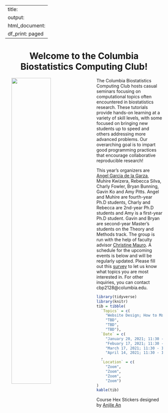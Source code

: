 
---
title:
output:
  html_document:
    df_print: paged
---

<h1 style="text-align:center">Welcome to the Columbia Biostatistics Computing Club!</h1>

<p>

<img src="images/columbia_biostatistics.png" style="width:50%" align="left" hspace="20"> The Columbia Biostatistics Computing Club hosts casual seminars focusing on computational topics often encountered in biostatistics research. These tutorials provide hands-on learning at a variety of skill levels, with some focused on bringing new students up to speed and others addressing more advanced problems. Our overarching goal is to impart good programming practices that encourage collaborative reproducible research!

This year's organizers are [Angel Garcia de la Garza](https://www.angelgarciadelagarza.com), Muhire Kwizera, Rebecca Silva, Charly Fowler, Bryan Bunning, Gavin Ko and Amy Pitts. Angel and Muhire are fourth-year Ph.D students, Charly and Rebecca are 2nd-year Ph.D students and Amy is a first-year Ph.D student. Gavin and Bryan are second-year Master's students on the  Theory and Methods track. The group is run with the help of faculty advisor [Christine Mauro](http://christinemauro.com/). A schedule for the upcoming  events is below and will be regularly updated. Please fill out this [survey](https://docs.google.com/forms/d/e/1FAIpQLSdw-LEJW3qn_nybZ2AoVvonoSkK_XeqJhnUNSZzK769rkzgGQ/viewform) to let us know what topics you are most interested in. For other inquiries, you can contact cbp2128@columbia.edu.

</p>

```r
library(tidyverse)
library(knitr)
tib = tibble(
  `Topics` = c(
    "Website Design; How to Market Yourself with Christian Pascual", 
    "TBD", 
    "TBD", 
    "TBD"),
  `Date` = c(
    "January 20, 2021; 11:30 - 12:30pm", 
    "Febuary 17, 2021; 11:30 - 12:30pm", 
    "March 17, 2021; 11:30 - 12:30pm", 
    "April 14, 2021; 11:30 - 12:30pm")
  ,
  `Location` = c(
    "Zoom",
    "Zoom",
    "Zoom",
    "Zoom")
)
kable(tib)
```

Course Hex Stickers designed by <a href="https://www.behance.net/anjilean">Anjile An</a>